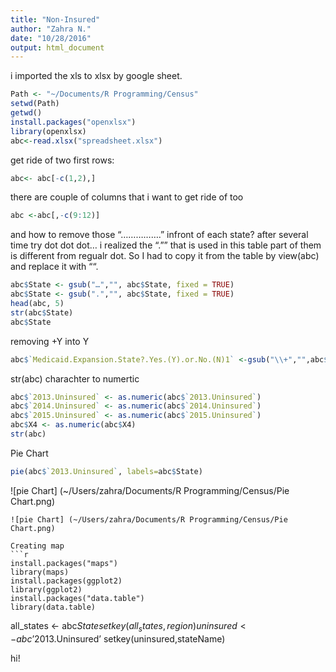 ```yaml
---
title: "Non-Insured"
author: "Zahra N."
date: "10/28/2016"
output: html_document
---
```

i imported the xls to xlsx by google sheet. 
```r
Path <- "~/Documents/R Programming/Census"
setwd(Path)
getwd()
install.packages("openxlsx")
library(openxlsx)
abc<-read.xlsx("spreadsheet.xlsx")
```
get ride of two first rows:
```r
abc<- abc[-c(1,2),]
```
there are couple of columns that i want to get ride of too
```r
abc <-abc[,-c(9:12)]
```
and how to remove those "................"  infront of each state? 
after several time try dot dot dot... i realized the "."" that is used in this table part of them is different from regualr dot.
So I had to copy it from the table by view(abc) and replace it with "". 
```r
abc$State <- gsub("…","", abc$State, fixed = TRUE)
abc$State <- gsub(".","", abc$State, fixed = TRUE)
head(abc, 5)
str(abc$State)
abc$State
```
removing +Y into Y
```r
abc$`Medicaid.Expansion.State?.Yes.(Y).or.No.(N)1` <-gsub("\\+","",abc$`Medicaid.Expansion.State?.Yes.(Y).or.No.(N)1`)
```
str(abc)
charachter to numertic
```r
abc$`2013.Uninsured` <- as.numeric(abc$`2013.Uninsured`)
abc$`2014.Uninsured` <- as.numeric(abc$`2014.Uninsured`)
abc$`2015.Uninsured` <- as.numeric(abc$`2015.Uninsured`)
abc$X4 <- as.numeric(abc$X4)
str(abc)
```

Pie Chart
```r
pie(abc$`2013.Uninsured`, labels=abc$State) 

```


![pie Chart] (~/Users/zahra/Documents/R Programming/Census/Pie Chart.png)

```
![pie Chart] (~/Users/zahra/Documents/R Programming/Census/Pie Chart.png)

Creating map
```r
install.packages("maps")
library(maps)
install.packages(ggplot2)
library(ggplot2)
install.packages("data.table")
library(data.table)
```

all_states <- abc$State
setkey(all_states, region)
uninsured <- abc$'2013.Uninsured'
setkey(uninsured,stateName)
























hi!
